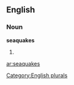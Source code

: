 
==English==

===Noun===
'''seaquakes'''

# {{plural of|[[seaquake]]}}

[[Category:English plurals]]

[[ar:seaquakes]]